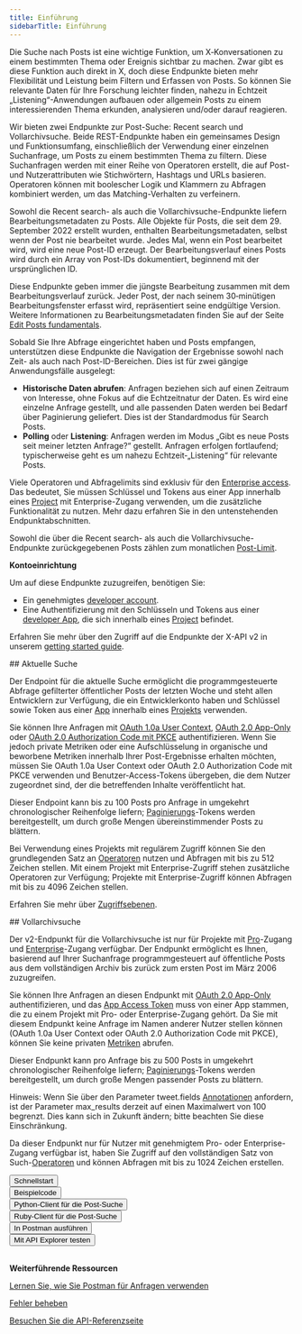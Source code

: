 ```yaml
---
title: Einführung
sidebarTitle: Einführung
---
```



Die Suche nach Posts ist eine wichtige Funktion, um X‑Konversationen zu einem bestimmten Thema oder Ereignis sichtbar zu machen. Zwar gibt es diese Funktion auch direkt in X, doch diese Endpunkte bieten mehr Flexibilität und Leistung beim Filtern und Erfassen von Posts. So können Sie relevante Daten für Ihre Forschung leichter finden, nahezu in Echtzeit „Listening“-Anwendungen aufbauen oder allgemein Posts zu einem interessierenden Thema erkunden, analysieren und/oder darauf reagieren. 

Wir bieten zwei Endpunkte zur Post-Suche: Recent search und Vollarchivsuche. Beide REST-Endpunkte haben ein gemeinsames Design und Funktionsumfang, einschließlich der Verwendung einer einzelnen Suchanfrage, um Posts zu einem bestimmten Thema zu filtern. Diese Suchanfragen werden mit einer Reihe von Operatoren erstellt, die auf Post- und Nutzerattributen wie Stichwörtern, Hashtags und URLs basieren. Operatoren können mit boolescher Logik und Klammern zu Abfragen kombiniert werden, um das Matching-Verhalten zu verfeinern. 

Sowohl die Recent search- als auch die Vollarchivsuche-Endpunkte liefern Bearbeitungsmetadaten zu Posts. Alle Objekte für Posts, die seit dem 29. September 2022 erstellt wurden, enthalten Bearbeitungsmetadaten, selbst wenn der Post nie bearbeitet wurde. Jedes Mal, wenn ein Post bearbeitet wird, wird eine neue Post-ID erzeugt. Der Bearbeitungsverlauf eines Posts wird durch ein Array von Post-IDs dokumentiert, beginnend mit der ursprünglichen ID.

Diese Endpunkte geben immer die jüngste Bearbeitung zusammen mit dem Bearbeitungsverlauf zurück. Jeder Post, der nach seinem 30‑minütigen Bearbeitungsfenster erfasst wird, repräsentiert seine endgültige Version. Weitere Informationen zu Bearbeitungsmetadaten finden Sie auf der Seite [Edit Posts fundamentals](/de/x-api/fundamentals/edit-posts).

Sobald Sie Ihre Abfrage eingerichtet haben und Posts empfangen, unterstützen diese Endpunkte die Navigation der Ergebnisse sowohl nach Zeit- als auch nach Post-ID-Bereichen. Dies ist für zwei gängige Anwendungsfälle ausgelegt: 

- **Historische Daten abrufen**: Anfragen beziehen sich auf einen Zeitraum von Interesse, ohne Fokus auf die Echtzeitnatur der Daten. Es wird eine einzelne Anfrage gestellt, und alle passenden Daten werden bei Bedarf über Paginierung geliefert. Dies ist der Standardmodus für Search Posts.
- **Polling** oder **Listening**: Anfragen werden im Modus „Gibt es neue Posts seit meiner letzten Anfrage?“ gestellt. Anfragen erfolgen fortlaufend; typischerweise geht es um nahezu Echtzeit‑„Listening“ für relevante Posts.

Viele Operatoren und Abfragelimits sind exklusiv für den [Enterprise access](/de/x-api/getting-started/about-x-api). Das bedeutet, Sie müssen Schlüssel und Tokens aus einer App innerhalb eines [Project](/de/resources/fundamentals/projects) mit Enterprise-Zugang verwenden, um die zusätzliche Funktionalität zu nutzen. Mehr dazu erfahren Sie in den untenstehenden Endpunktabschnitten.

Sowohl die über die Recent search- als auch die Vollarchivsuche-Endpunkte zurückgegebenen Posts zählen zum monatlichen [Post-Limit](/de/x-api/fundamentals/post-cap).

**Kontoeinrichtung**

Um auf diese Endpunkte zuzugreifen, benötigen Sie:

- Ein genehmigtes [developer account](https://developer.x.com/en/portal/petition/essential/basic-info).
- Eine Authentifizierung mit den Schlüsseln und Tokens aus einer [developer App](/de/resources/fundamentals/developer-apps), die sich innerhalb eines [Project](/de/resources/fundamentals/projects) befindet. 

Erfahren Sie mehr über den Zugriff auf die Endpunkte der X-API v2 in unserem [getting started guide](/de/x-api/getting-started/getting-access).

<div id="recent-search">
  ## Aktuelle Suche
</div>

Der Endpoint für die aktuelle Suche ermöglicht die programmgesteuerte Abfrage gefilterter öffentlicher Posts der letzten Woche und steht allen Entwicklern zur Verfügung, die ein Entwicklerkonto haben und Schlüssel sowie Token aus einer [App](/de/resources/fundamentals/developer-apps) innerhalb eines [Projekts](/de/resources/fundamentals/projects) verwenden.

Sie können Ihre Anfragen mit [OAuth 1.0a User Context](/de/resources/fundamentals/authentication), [OAuth 2.0 App-Only](/de/resources/fundamentals/authentication#app-only-authentication-and-oauth-2-0-bearer-token) oder [OAuth 2.0 Authorization Code mit PKCE](de/resources/fundamentals/authentication#oauth-2-0-authorization-code-flow-with-pkce-2) authentifizieren. Wenn Sie jedoch private Metriken oder eine Aufschlüsselung in organische und beworbene Metriken innerhalb Ihrer Post-Ergebnisse erhalten möchten, müssen Sie OAuth 1.0a User Context oder OAuth 2.0 Authorization Code mit PKCE verwenden und Benutzer-Access-Tokens übergeben, die dem Nutzer zugeordnet sind, der die betreffenden Inhalte veröffentlicht hat.

Dieser Endpoint kann bis zu 100 Posts pro Anfrage in umgekehrt chronologischer Reihenfolge liefern; [Paginierungs](/de/x-api/posts/search/integrate/paginate)-Tokens werden bereitgestellt, um durch große Mengen übereinstimmender Posts zu blättern.

Bei Verwendung eines Projekts mit regulärem Zugriff können Sie den grundlegenden Satz an [Operatoren](/de/x-api/posts/search/integrate/build-a-query) nutzen und Abfragen mit bis zu 512 Zeichen stellen. Mit einem Projekt mit Enterprise-Zugriff stehen zusätzliche Operatoren zur Verfügung; Projekte mit Enterprise-Zugriff können Abfragen mit bis zu 4096 Zeichen stellen.

Erfahren Sie mehr über [Zugriffsebenen](/de/x-api/getting-started/about-x-api).

<div id="full-archive-search">
  ## Vollarchivsuche
</div>

Der v2-Endpunkt für die Vollarchivsuche ist nur für Projekte mit [Pro](/de/x-api/getting-started/about-x-api "Pro")-Zugang und [Enterprise](/de/x-api/getting-started/about-x-api)-Zugang verfügbar. Der Endpunkt ermöglicht es Ihnen, basierend auf Ihrer Suchanfrage programmgesteuert auf öffentliche Posts aus dem vollständigen Archiv bis zurück zum ersten Post im März 2006 zuzugreifen.

Sie können Ihre Anfragen an diesen Endpunkt mit [OAuth 2.0 App-Only](/de/resources/fundamentals/authentication#app-only-authentication-and-oauth-2-0-bearer-token) authentifizieren, und das [App Access Token](/de/resources/fundamentals/authentication#using-and-generating-an-app-only-bearer-token) muss von einer App stammen, die zu einem Projekt mit Pro- oder Enterprise-Zugang gehört. Da Sie mit diesem Endpunkt keine Anfrage im Namen anderer Nutzer stellen können (OAuth 1.0a User Context oder OAuth 2.0 Authorization Code mit PKCE), können Sie keine privaten [Metriken](/de/x-api/fundamentals/metrics) abrufen.

Dieser Endpunkt kann pro Anfrage bis zu 500 Posts in umgekehrt chronologischer Reihenfolge liefern; [Paginierungs](/de/x-api/posts/search/integrate/paginate)-Tokens werden bereitgestellt, um durch große Mengen passender Posts zu blättern.

Hinweis: Wenn Sie über den Parameter tweet.fields [Annotationen](/de/x-api/fundamentals/post-annotations) anfordern, ist der Parameter max\_results derzeit auf einen Maximalwert von 100 begrenzt. Dies kann sich in Zukunft ändern; bitte beachten Sie diese Einschränkung.

Da dieser Endpunkt nur für Nutzer mit genehmigtem Pro- oder Enterprise-Zugang verfügbar ist, haben Sie Zugriff auf den vollständigen Satz von Such-[Operatoren](/de/x-api/posts/search/integrate/build-a-query) und können Abfragen mit bis zu 1024 Zeichen erstellen.

<Button href="/de/x-api/posts/search/quickstart/full-archive-search">
  Schnellstart
</Button>

<br />

<Button href="https://github.com/xdevplatform/Twitter-API-v2-sample-code">
  Beispielcode
</Button>

<br />

<Button href="https://github.com/xdevplatform/search-tweets-python">
  Python-Client für die Post-Suche
</Button>

<br />

<Button href="https://github.com/xdevplatform/search-tweets-ruby">
  Ruby-Client für die Post-Suche
</Button>

<br />

<Button href="https://app.getpostman.com/run-collection/9956214-784efcda-ed4c-4491-a4c0-a26470a67400">
  In Postman ausführen
</Button>

<br />

<Button href="https://developer.x.com/apitools/api?endpoint=/2/tweets/search/recent&method=get">
  Mit API Explorer testen
</Button>

<br />

<br />

**Weiterführende Ressourcen**

[Lernen Sie, wie Sie Postman für Anfragen verwenden](/de/tutorials/postman-getting-started)

[Fehler beheben](https://developer.x.com/en/support/x-api)

[Besuchen Sie die API-Referenzseite](/de/x-api/posts/recent-search)